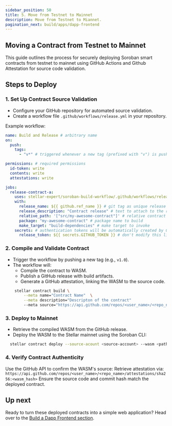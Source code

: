 ```yaml
---
sidebar_position: 50
title: 5. Move from Testnet to Mainnet
description: Move from Testnet to Miannet.
pagination_next: build/apps/dapp-frontend
---
```


<head>
  <meta charSet="utf-8" />
  <meta property="og:title" content="Move from Testnet to Mainnet." />
  <meta property="og:description" content="Move from Testnet to Mainnet." />
</head>


## Moving a Contract from Testnet to Mainnet

This guide outlines the process for securely deploying Soroban smart contracts from testnet to mainnet using GitHub Actions and Github Attestation for source code validation.

## Steps to Deploy

### 1. Set Up Contract Source Validation

- Configure your GitHub repository for automated source validation.
- Create a workflow file `.github/workflows/release.yml` in your repository.

Example workflow:

```yaml
name: Build and Release # arbitrary name
on:
  push:
    tags:
      - "v*" # triggered whenever a new tag (prefixed with "v") is pushed

permissions: # required permissions
  id-token: write
  contents: write
  attestations: write

jobs:
  release-contract-a:
    uses: stellar-expert/soroban-build-workflow/.github/workflows/release.yml@main
    with:
      release_name: ${{ github.ref_name }} # git tag as unique release name
      release_description: "Contract release" # text to attach to the release
      relative_path: '["src/my-awesome-contract"]' # relative contract path
      package: "my-awesome-contract" # package name to build
      make_target: "build-dependencies" # make target to invoke
    secrets: # authentication tokens will be automatically created by GitHub
      release_token: ${{ secrets.GITHUB_TOKEN }} # don't modify this line
```

### 2. Compile and Validate Contract

- Trigger the workflow by pushing a new tag (e.g., `v1.0`).
- The workflow will:
  - Compile the contract to WASM.
  - Publish a GitHub release with build artifacts.
  - Generate a GitHub attestation, linking the WASM to the source code.

```bash
    stellar contract build \
        --meta name="Contract Name"  \
        --meta description="Descripton of the contract"
        --meta source="https://api.github.com/repos/<user_name>/<repo_name>"
```

### 3. Deploy to Mainnet

- Retrieve the compiled WASM from the GitHub release.
- Deploy the WASM to the Stellar mainnet using the Soroban CLI:

```bash
  stellar contract deploy --source-acount <source-account> --wasm <path-to-wasm> --network mainnet
```

### 4. Verify Contract Authenticity

Use the GitHub API to confirm the WASM's source: Retrieve attestation via: `https://api.github.com/repos/<user_name>/<repo_name>/attestations/sha256:<wasm_hash>` Ensure the source code and commit hash match the deployed contract.

## Up next

Ready to turn these deployed contracts into a simple web application? Head over to the [Build a Dapp Frontend section](../../apps/dapp-frontend.mdx).
